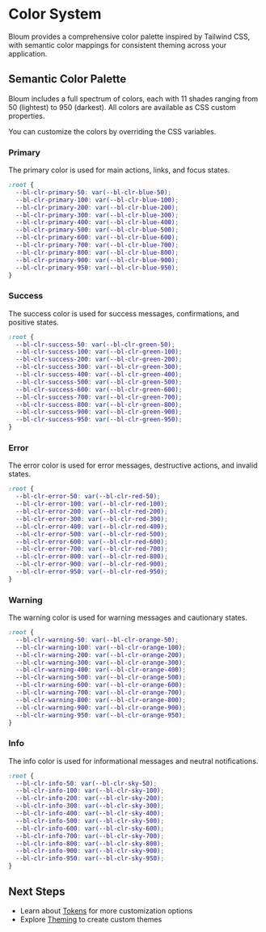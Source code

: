 
<Meta title="Documentation/Colors" />

# Color System

Bloum provides a comprehensive color palette inspired by Tailwind CSS, with semantic color mappings for consistent theming across your application.

## Semantic Color Palette

Bloum includes a full spectrum of colors, each with 11 shades ranging from 50 (lightest) to 950 (darkest). All colors are available as CSS custom properties.

You can customize the colors by overriding the CSS variables.

### Primary

The primary color is used for main actions, links, and focus states.

<Palette colorName="primary" />

```css
:root {
  --bl-clr-primary-50: var(--bl-clr-blue-50);
  --bl-clr-primary-100: var(--bl-clr-blue-100);
  --bl-clr-primary-200: var(--bl-clr-blue-200);
  --bl-clr-primary-300: var(--bl-clr-blue-300);
  --bl-clr-primary-400: var(--bl-clr-blue-400);
  --bl-clr-primary-500: var(--bl-clr-blue-500);
  --bl-clr-primary-600: var(--bl-clr-blue-600);
  --bl-clr-primary-700: var(--bl-clr-blue-700);
  --bl-clr-primary-800: var(--bl-clr-blue-800);
  --bl-clr-primary-900: var(--bl-clr-blue-900);
  --bl-clr-primary-950: var(--bl-clr-blue-950);
}
```

### Success

The success color is used for success messages, confirmations, and positive states.

<Palette colorName="success" />

```css
:root {
  --bl-clr-success-50: var(--bl-clr-green-50);
  --bl-clr-success-100: var(--bl-clr-green-100);
  --bl-clr-success-200: var(--bl-clr-green-200);
  --bl-clr-success-300: var(--bl-clr-green-300);
  --bl-clr-success-400: var(--bl-clr-green-400);
  --bl-clr-success-500: var(--bl-clr-green-500);
  --bl-clr-success-600: var(--bl-clr-green-600);
  --bl-clr-success-700: var(--bl-clr-green-700);
  --bl-clr-success-800: var(--bl-clr-green-800);
  --bl-clr-success-900: var(--bl-clr-green-900);
  --bl-clr-success-950: var(--bl-clr-green-950);
}
```

### Error

The error color is used for error messages, destructive actions, and invalid states.

<Palette colorName="error" />

```css
:root {
  --bl-clr-error-50: var(--bl-clr-red-50);
  --bl-clr-error-100: var(--bl-clr-red-100);
  --bl-clr-error-200: var(--bl-clr-red-200);
  --bl-clr-error-300: var(--bl-clr-red-300);
  --bl-clr-error-400: var(--bl-clr-red-400);
  --bl-clr-error-500: var(--bl-clr-red-500);
  --bl-clr-error-600: var(--bl-clr-red-600);
  --bl-clr-error-700: var(--bl-clr-red-700);
  --bl-clr-error-800: var(--bl-clr-red-800);
  --bl-clr-error-900: var(--bl-clr-red-900);
  --bl-clr-error-950: var(--bl-clr-red-950);
}
```

### Warning

The warning color is used for warning messages and cautionary states.

<Palette colorName="warning" />

```css
:root {
  --bl-clr-warning-50: var(--bl-clr-orange-50);
  --bl-clr-warning-100: var(--bl-clr-orange-100);
  --bl-clr-warning-200: var(--bl-clr-orange-200);
  --bl-clr-warning-300: var(--bl-clr-orange-300);
  --bl-clr-warning-400: var(--bl-clr-orange-400);
  --bl-clr-warning-500: var(--bl-clr-orange-500);
  --bl-clr-warning-600: var(--bl-clr-orange-600);
  --bl-clr-warning-700: var(--bl-clr-orange-700);
  --bl-clr-warning-800: var(--bl-clr-orange-800);
  --bl-clr-warning-900: var(--bl-clr-orange-900);
  --bl-clr-warning-950: var(--bl-clr-orange-950);
}
```

### Info

The info color is used for informational messages and neutral notifications.

<Palette colorName="info" />

```css
:root {
  --bl-clr-info-50: var(--bl-clr-sky-50);
  --bl-clr-info-100: var(--bl-clr-sky-100);
  --bl-clr-info-200: var(--bl-clr-sky-200);
  --bl-clr-info-300: var(--bl-clr-sky-300);
  --bl-clr-info-400: var(--bl-clr-sky-400);
  --bl-clr-info-500: var(--bl-clr-sky-500);
  --bl-clr-info-600: var(--bl-clr-sky-600);
  --bl-clr-info-700: var(--bl-clr-sky-700);
  --bl-clr-info-800: var(--bl-clr-sky-800);
  --bl-clr-info-900: var(--bl-clr-sky-900);
  --bl-clr-info-950: var(--bl-clr-sky-950);
}
```

## Next Steps

- Learn about [Tokens](?path=/docs/documentation-tokens--docs) for more customization options
- Explore [Theming](?path=/docs/documentation-theming--docs) to create custom themes
